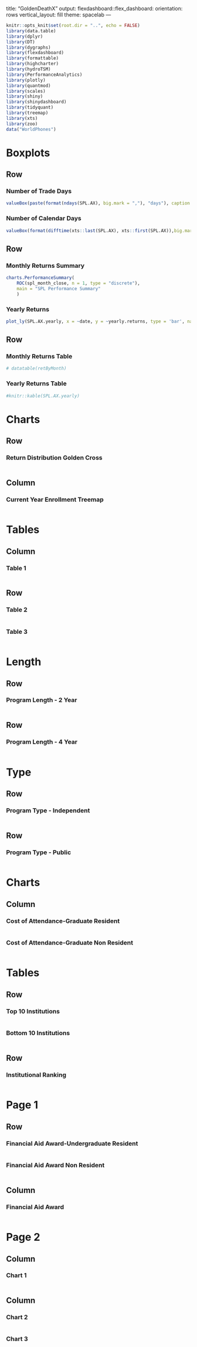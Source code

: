 title: "GoldenDeathX"
output: 
  flexdashboard::flex_dashboard:
    orientation: rows
    vertical_layout: fill
    theme: spacelab
--- 


```r
knitr::opts_knit$set(root.dir = "..", echo = FALSE)
library(data.table)
library(dplyr)
library(DT)
library(dygraphs)
library(flexdashboard)
library(formattable)
library(highcharter)
library(hydroTSM)
library(PerformanceAnalytics)
library(plotly)
library(quantmod)
library(scales)
library(shiny)
library(shinydashboard)
library(tidyquant)
library(treemap)
library(xts)
library(zoo)
data("WorldPhones")
```

Boxplots {data-navmenu="Enrollment Summary"}
=====================================

Row {data-width=350}
-----------------------------------------------------------------------

### Number of Trade Days

```r
valueBox(paste(format(ndays(SPL.AX), big.mark = ","), "days"), caption = "# of Trade Days", icon="fa-pencil")
```

### Number of Calendar Days

```r
valueBox(format(difftime(xts::last(SPL.AX), xts::first(SPL.AX)),big.mark=","), caption = "# of Calendar Days", icon="fa-pencil")
```


Row {data-width=500}
-----------------------------------------------------------------------

### Monthly Returns Summary

```r
charts.PerformanceSummary(
    ROC(spl_month_close, n = 1, type = "discrete"),
    main = "SPL Performance Summary"
    )
```

### Yearly Returns

```r
plot_ly(SPL.AX.yearly, x = ~date, y = ~yearly.returns, type = 'bar', name = 'Returns by Year')
```

Row {data-width=500}
-----------------------------------------------------------------------

### Monthly Returns Table

```r
# datatable(retByMonth)
 ```

### Yearly Returns Table

```r
#knitr::kable(SPL.AX.yearly)
```

Charts {data-navmenu="Enrollment Summary"}
=====================================

Row {data-width=500}
-----------------------------------------------------------------------

### Return Distribution Golden Cross

```r

```

Column {data-width=350}
-----------------------------------------------------------------------


### Current Year Enrollment Treemap

```r

```

Tables {data-navmenu="Enrollment Summary"}
=====================================  

Column
-------------------------------------
    
### Table 1
    
```r

```
   
Row
-------------------------------------
    
### Table 2
    
```r

```
    
### Table 3

```r

```

Length {data-navmenu="Institution Overview"}
=====================================

Row
-----------------------------------------------------------------------

### Program Length - 2 Year

```r

```

Row
-----------------------------------------------------------------------

### Program Length - 4 Year

```r

```

Type {data-navmenu="Institution Overview"}
=====================================  

Row
-------------------------------------
    
### Program Type - Independent
    
```r

```
   
Row
-------------------------------------
    
### Program Type - Public
    
```r

```

Charts {data-navmenu="College Detail"}
=====================================     

Column {data-width=350}
-----------------------------------------------------------------------

### Cost of Attendance-Graduate Resident

```r

```

### Cost of Attendance-Graduate Non Resident

```r

```

Tables {data-navmenu="College Detail"}
=====================================    

Row {data-width=450}
-------------------------------------
    
### Top 10 Institutions

```r

```
    
### Bottom 10 Institutions

```r

```

Row
-------------------------------------
    
### Institutional Ranking
    
```r

```

Page 1 {data-navmenu="Fin Aid Awd"}
=====================================    

Row
-------------------------------------
    
### Financial Aid Award-Undergraduate Resident

```r

```
    
### Financial Aid Award Non Resident

```r

```

Column
-------------------------------------
    
### Financial Aid Award
    
```r

```

Page 2 {data-navmenu="Fin Aid Awd"}
=====================================    

Column 
-------------------------------------
    
### Chart 1
    
```r

```
   
Column {.tabset}
-------------------------------------
   
### Chart 2

```r

```
 
### Chart 3
    
```r

```
